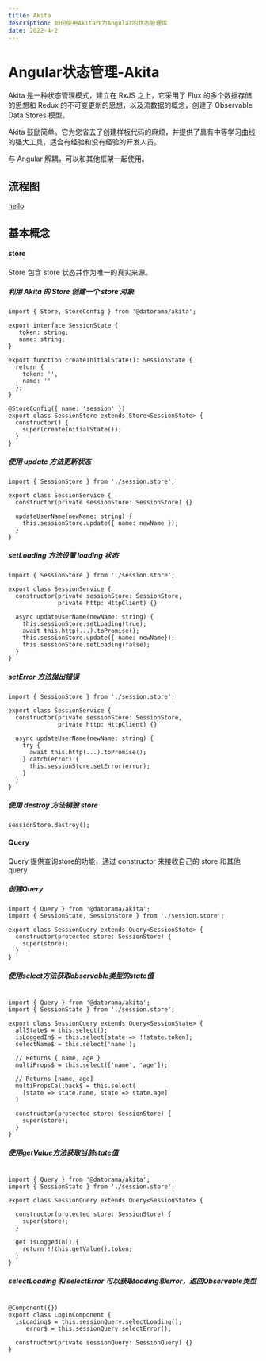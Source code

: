 ```yaml
---
title: Akita
description: 如何使用Akita作为Angular的状态管理库
date: 2022-4-2
---
```



# Angular状态管理-Akita

Akita 是一种状态管理模式，建立在 RxJS 之上，它采用了 Flux 的多个数据存储的思想和 Redux 的不可变更新的思想，以及流数据的概念，创建了 Observable Data Stores 模型。

Akita 鼓励简单。它为您省去了创建样板代码的麻烦，并提供了具有中等学习曲线的强大工具，适合有经验和没有经验的开发人员。

与 Angular 解耦，可以和其他框架一起使用。

## 流程图

[hello](http://meiling.fun)

## 基本概念

#### store

Store 包含 store 状态并作为唯一的真实来源。

##### 利用 Akita 的 Store 创建一个 store 对象

```
import { Store, StoreConfig } from '@datorama/akita';

export interface SessionState {
   token: string;
   name: string;
}

export function createInitialState(): SessionState {
  return {
    token: '',
    name: ''
  };
}

@StoreConfig({ name: 'session' })
export class SessionStore extends Store<SessionState> {
  constructor() {
    super(createInitialState());
  }
}
```

##### 使用 update 方法更新状态

```
import { SessionStore } from './session.store';

export class SessionService {
  constructor(private sessionStore: SessionStore) {}

  updateUserName(newName: string) {
    this.sessionStore.update({ name: newName });
  }
}
```

##### setLoading 方法设置 loading 状态

```
import { SessionStore } from './session.store';

export class SessionService {
  constructor(private sessionStore: SessionStore,
              private http: HttpClient) {}

  async updateUserName(newName: string) {
    this.sessionStore.setLoading(true);
    await this.http(...).toPromise();
    this.sessionStore.update({ name: newName});
    this.sessionStore.setLoading(false);
  }
}
```

##### setError 方法抛出错误

```
import { SessionStore } from './session.store';

export class SessionService {
  constructor(private sessionStore: SessionStore,
              private http: HttpClient) {}

  async updateUserName(newName: string) {
    try {
      await this.http(...).toPromise();
    } catch(error) {
      this.sessionStore.setError(error);
    }
  }
}
```

##### 使用 destroy 方法销毁 store

```
sessionStore.destroy();
```

#### Query

Query 提供查询store的功能，通过 constructor 来接收自己的 store 和其他 query

##### 创建Query

```
import { Query } from '@datorama/akita';
import { SessionState, SessionStore } from './session.store';

export class SessionQuery extends Query<SessionState> {  
  constructor(protected store: SessionStore) {
    super(store);
  }
}
```

##### 使用select方法获取observable类型的state值

```

import { Query } from '@datorama/akita';
import { SessionState } from './session.store';

export class SessionQuery extends Query<SessionState> {
  allState$ = this.select();
  isLoggedIn$ = this.select(state => !!state.token);
  selectName$ = this.select('name');

  // Returns { name, age }
  multiProps$ = this.select(['name', 'age']);

  // Returns [name, age]
  multiPropsCallback$ = this.select(
    [state => state.name, state => state.age]
  )
  
  constructor(protected store: SessionStore) {
    super(store);
  }
}
```

##### 使用getValue方法获取当前state值

```

import { Query } from '@datorama/akita';
import { SessionState } from './session.store';

export class SessionQuery extends Query<SessionState> {

  constructor(protected store: SessionStore) {
    super(store);
  }

  get isLoggedIn() {
    return !!this.getValue().token;
  }
}
```

##### selectLoading 和 selectError 可以获取loading和error，返回Observable类型

```

@Component({})
export class LoginComponent {
  isLoading$ = this.sessionQuery.selectLoading();
	 error$ = this.sessionQuery.selectError();

  constructor(private sessionQuery: SessionQuery) {}
}
```
